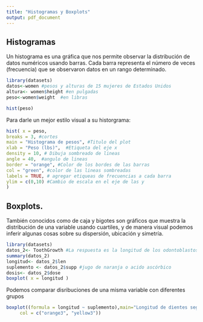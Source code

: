 ---
title: "Histogramas y Boxplots"
output: pdf_document
---
## **Histogramas**
Un histograma es una gráfica que nos permite observar la distribución de datos numéricos usando barras. Cada barra representa el número de veces (frecuencia) que se observaron datos en un rango determinado.

```{r}
library(datasets)
datos<-women #pesos y alturas de 15 mujeres de Estados Unidos 
altura<- women$height #en pulgadas
peso<-women$weight  #en libras

hist(peso)
```

Para darle un mejor estilo visual a su historgrama:

```{r}
hist( x = peso,
breaks = 3, #cortes      
main = "Histograma de pesos", #Titulo del plot 
xlab = "Peso (lbs)",  #Etiqueta del eje x 
density = 10, # Dibuja sombreado de lineas 
angle = 40,  #angulo de lineas 
border = "orange", #Color de los bordes de las barras
col = "green", #color de las lineas sombreadas 
labels = TRUE, # agregar etiqueas de frecuencias a cada barra
ylim = c(0,10) #Cambio de escala en el eje de las y 
)

```

## **Boxplots.**

También conocidos como de caja y bigotes son gráficos que muestra la distribución de una variable usando cuartiles, y de manera visual podemos inferir algunas cosas sobre su dispersión, ubicación y simetría.

```{r}
library(datasets)
datos_2<- ToothGrowth #La respuesta es la longitud de los odontoblastos (células responsables del crecimiento de los dientes) en 60 cobayas. Cada animal recibió uno de los tres niveles de dosis de vitamina C (0,5, 1 y 2 mg / día) mediante uno de los dos métodos de administración, jugo de naranja o ácido ascórbico (una forma de vitamina C y codificado como VC).
summary(datos_2)
longitud<- datos_2$len
suplemento <- datos_2$supp #jugo de naranja o acido ascórbico
dosis<- datos_2$dose
boxplot( x = longitud )
```

Podemos comparar disribuciones de una misma variable con diferentes grupos 

```{r}
boxplot((formula = longitud ~ suplemento),main="Longitud de dientes segun el suplemento",xlab = "Suplemento", ylab = "Longitud", 
     col = c("orange3", "yellow3"))
```










                                                                                                                                                                                                                                                                                                                                                                                                                                                                                                     